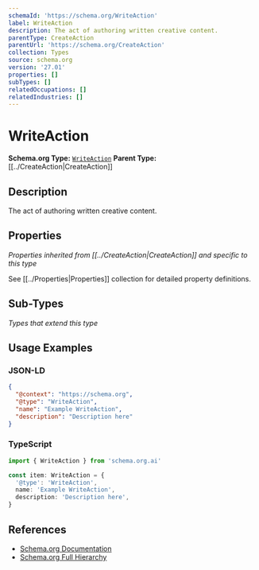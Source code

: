 ```yaml
---
schemaId: 'https://schema.org/WriteAction'
label: WriteAction
description: The act of authoring written creative content.
parentType: CreateAction
parentUrl: 'https://schema.org/CreateAction'
collection: Types
source: schema.org
version: '27.01'
properties: []
subTypes: []
relatedOccupations: []
relatedIndustries: []
---
```

# WriteAction

**Schema.org Type:** [`WriteAction`](https://schema.org/WriteAction)
**Parent Type:** [[../CreateAction|CreateAction]]

## Description

The act of authoring written creative content.

## Properties

*Properties inherited from [[../CreateAction|CreateAction]] and specific to this type*

See [[../Properties|Properties]] collection for detailed property definitions.

## Sub-Types

*Types that extend this type*

## Usage Examples

### JSON-LD

```json
{
  "@context": "https://schema.org",
  "@type": "WriteAction",
  "name": "Example WriteAction",
  "description": "Description here"
}
```

### TypeScript

```typescript
import { WriteAction } from 'schema.org.ai'

const item: WriteAction = {
  '@type': 'WriteAction',
  name: 'Example WriteAction',
  description: 'Description here',
}
```

## References

- [Schema.org Documentation](https://schema.org/WriteAction)
- [Schema.org Full Hierarchy](https://schema.org/docs/full.html)
